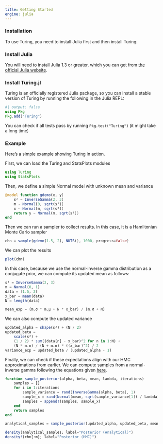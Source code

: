 ```yaml
---
title: Getting Started
engine: julia
---
```


### Installation

To use Turing, you need to install Julia first and then install Turing.

### Install Julia

You will need to install Julia 1.3 or greater, which you can get from [the official Julia website](http://julialang.org/downloads/).

### Install Turing.jl

Turing is an officially registered Julia package, so you can install a stable version of Turing by running the following in the Julia REPL:

```julia
#| output: false
using Pkg
Pkg.add("Turing")
```

You can check if all tests pass by running `Pkg.test("Turing")` (it might take a long time)

### Example

Here's a simple example showing Turing in action.

First, we can load the Turing and StatsPlots modules

```julia
using Turing
using StatsPlots
```

Then, we define a simple Normal model with unknown mean and variance

```julia
@model function gdemo(x, y)
    s² ~ InverseGamma(2, 3)
    m ~ Normal(0, sqrt(s²))
    x ~ Normal(m, sqrt(s²))
    return y ~ Normal(m, sqrt(s²))
end
```

Then we can run a sampler to collect results. In this case, it is a Hamiltonian Monte Carlo sampler

```julia
chn = sample(gdemo(1.5, 2), NUTS(), 1000, progress=false)
```

We can plot the results

```julia
plot(chn)
```

In this case, because we use the normal-inverse gamma distribution as a conjugate prior, we can compute its updated mean as follows:

```julia
s² = InverseGamma(2, 3)
m = Normal(0, 1)
data = [1.5, 2]
x_bar = mean(data)
N = length(data)

mean_exp = (m.σ * m.μ + N * x_bar) / (m.σ + N)
```

We can also compute the updated variance

```julia
updated_alpha = shape(s²) + (N / 2)
updated_beta =
    scale(s²) +
    (1 / 2) * sum((data[n] - x_bar)^2 for n in 1:N) +
    (N * m.σ) / (N + m.σ) * ((x_bar)^2) / 2
variance_exp = updated_beta / (updated_alpha - 1)
```

Finally, we can check if these expectations align with our HMC approximations from earlier. We can compute samples from a normal-inverse gamma following the equations given [here](https://en.wikipedia.org/wiki/Normal-inverse-gamma_distribution#Generating_normal-inverse-gamma_random_variates).

```julia
function sample_posterior(alpha, beta, mean, lambda, iterations)
    samples = []
    for i in 1:iterations
        sample_variance = rand(InverseGamma(alpha, beta), 1)
        sample_x = rand(Normal(mean, sqrt(sample_variance[1]) / lambda), 1)
        sanples = append!(samples, sample_x)
    end
    return samples
end

analytical_samples = sample_posterior(updated_alpha, updated_beta, mean_exp, 2, 1000);
```

```julia
density(analytical_samples; label="Posterior (Analytical)")
density!(chn[:m]; label="Posterior (HMC)")
```
